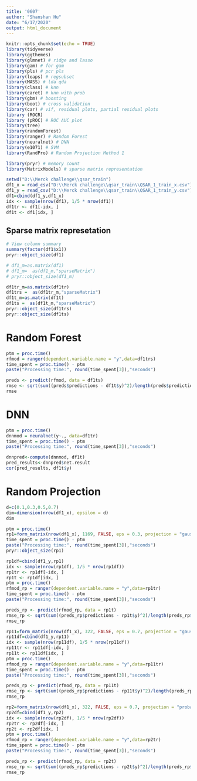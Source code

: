 ```yaml
---
title: '0607'
author: "Shanshan Hu"
date: "6/17/2020"
output: html_document
---
```


```r
knitr::opts_chunk$set(echo = TRUE)
library(tidyverse)
library(ggthemes)
library(glmnet) # ridge and lasso
library(gam) # for gam
library(pls) # pcr pls
library(leaps) # regsubset
library(MASS) # lda qda
library(class) # knn
library(caret) # knn with prob
library(gbm) # boosting
library(boot) # cross validation
library(car) # vif, residual plots, partial residual plots
library (ROCR) 
library (pROC) # ROC AUC plot
library(tree)
library(randomForest)
library(ranger) # Random Forest
library(neuralnet) # DNN
library(e1071) # SVM
library(RandPro) # Random Projection Method 1

library(pryr) # memory count
library(MatrixModels) # sparse matrix representation
```

```r
setwd("D:\\Merck challenge\\qsar_train")
df1_x = read_csv("D:\\Merck challenge\\qsar_train\\QSAR_1_train_x.csv") 
df1_y = read_csv("D:\\Merck challenge\\qsar_train\\QSAR_1_train_y.csv") 
df1=cbind(df1_y,df1_x)
idx <- sample(nrow(df1), 1/5 * nrow(df1))
df1tr <- df1[-idx, ]
df1t <- df1[idx, ]
```

## Sparse matrix represetation
```r
# View column summary
summary(factor(df1$x1))
pryr::object_size(df1)

# df1_m=as.matrix(df1)
# df1_m=  as(df1_m,"sparseMatrix")
# pryr::object_size(df1_m)

df1tr_m=as.matrix(df1tr)
df1trs =  as(df1tr_m,"sparseMatrix")
df1t_m=as.matrix(df1t)
df1ts =  as(df1t_m,"sparseMatrix")
pryr::object_size(df1trs)
pryr::object_size(df1ts)
```

# Random Forest
```r
ptm = proc.time()
rfmod = ranger(dependent.variable.name = "y",data=df1trs)
time_spent = proc.time() - ptm
paste("Processing time:", round(time_spent[3]),"seconds")
```

```r
preds <- predict(rfmod, data = df1ts)
rmse <- sqrt(sum((preds$predictions - df1t$y)^2)/length(preds$predictions))
rmse
```

# DNN
```r
ptm = proc.time()
dnnmod = neuralnet(y~., data=df1tr)
time_spent = proc.time() - ptm
paste("Processing time:", round(time_spent[3]),"seconds")
```

```r
dnnpred<-compute(dnnmod, df1t)
pred_results<-dnnpred$net.result
cor(pred_results, df1t$y)
```

# Random Projection
```r
d=c(0.1,0.3,0.5,0.7)
dim=dimension(nrow(df1_x), epsilon = d)
dim
```

```r
ptm = proc.time()
rp1=form_matrix(nrow(df1_x), 1169, FALSE, eps = 0.3, projection = "gaussian")
time_spent = proc.time() - ptm
paste("Processing time:", round(time_spent[3]),"seconds")
pryr::object_size(rp1)
```
```r
rp1df=cbind(df1_y,rp1)
idx <- sample(nrow(rp1df), 1/5 * nrow(rp1df))
rp1tr <- rp1df[-idx, ]
rp1t <- rp1df[idx, ]
ptm = proc.time()
rfmod_rp = ranger(dependent.variable.name = "y",data=rp1tr)
time_spent = proc.time() - ptm
paste("Processing time:", round(time_spent[3]),"seconds")

preds_rp <- predict(rfmod_rp, data = rp1t)
rmse_rp <- sqrt(sum((preds_rp$predictions - rp1t$y)^2)/length(preds_rp$predictions))
rmse_rp
```

```r
rp11=form_matrix(nrow(df1_x), 322, FALSE, eps = 0.7, projection = "gaussian")
rp11df=cbind(df1_y,rp11)
idx <- sample(nrow(rp11df), 1/5 * nrow(rp11df))
rp11tr <- rp11df[-idx, ]
rp11t <- rp11df[idx, ]
ptm = proc.time()
rfmod_rp = ranger(dependent.variable.name = "y",data=rp11tr)
time_spent = proc.time() - ptm
paste("Processing time:", round(time_spent[3]),"seconds")

preds_rp <- predict(rfmod_rp, data = rp11t)
rmse_rp <- sqrt(sum((preds_rp$predictions - rp11t$y)^2)/length(preds_rp$predictions))
rmse_rp
```


```r
rp2=form_matrix(nrow(df1_x), 322, FALSE, eps = 0.7, projection = "probability")
rp2df=cbind(df1_y,rp2)
idx <- sample(nrow(rp2df), 1/5 * nrow(rp2df))
rp2tr <- rp2df[-idx, ]
rp2t <- rp2df[idx, ]
ptm = proc.time()
rfmod_rp = ranger(dependent.variable.name = "y",data=rp2tr)
time_spent = proc.time() - ptm
paste("Processing time:", round(time_spent[3]),"seconds")

preds_rp <- predict(rfmod_rp, data = rp2t)
rmse_rp <- sqrt(sum((preds_rp$predictions - rp2t$y)^2)/length(preds_rp$predictions))
rmse_rp
```






